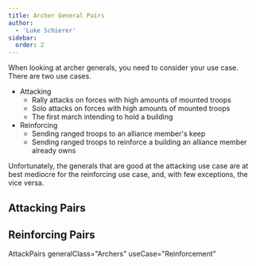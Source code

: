 ```yaml
---
title: Archer General Pairs
author:
  - 'Luke Schierer'
sidebar:
  order: 2
---
```


When looking at archer generals, you need to consider your use case. There are two use cases.

- Attacking
  - Rally attacks on forces with high amounts of mounted troops
  - Solo attacks on forces with high amounts of mounted troops
  - The first march intending to hold a building
- Reinforcing
  - Sending ranged troops to an alliance member's keep
  - Sending ranged troops to reinforce a building an alliance member
    already owns

Unfortunately, the generals that are good at the attacking use case are at best mediocre for the reinforcing use case, and, with few exceptions, the vice versa.

## Attacking Pairs

<AttackPairs generalClass="Archers"></AttackPairs>

## Reinforcing Pairs

AttackPairs generalClass="Archers" useCase="Reinforcement"

